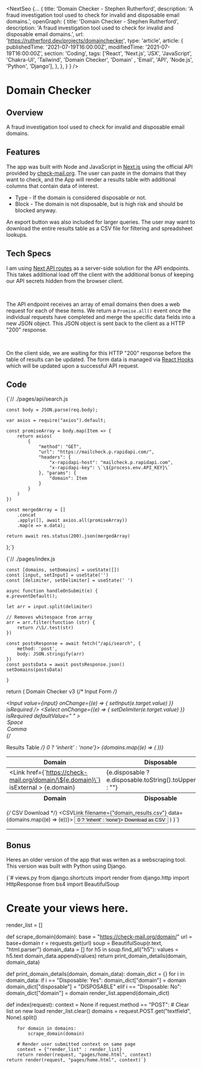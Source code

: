
<NextSeo {...
    {
        title: 'Domain Checker - Stephen Rutherford',
        description: 'A fraud investigation tool used to check for invalid and disposable email domains.',
        openGraph: {
            title: 'Domain Checker - Stephen Rutherford',
            description: 'A fraud investigation tool used to check for invalid and disposable email domains.',
            url: 'https://rutherford.dev/projects/domainchecker',
            type: 'article',
            article: {
            publishedTime: '2021-07-19T16:00:00Z',
            modifiedTime: '2021-07-19T16:00:00Z',
            section: 'Coding',
            tags: ['React', 'Next.js', 'JSX', 'JavaScript', 'Chakra-UI', 'Tailwind', 'Domain Checker', 'Domain' , 'Email', 'API', 'Node.js', 'Python', 'Django'],
            },
        },
    }
}
/>

# Domain Checker

<Promo
    source='/images/projects/domainchecker.mp4'
    githubSrc='https://github.com/stephenrutherford/dc3'
    demoSrc='https://dc3.vercel.app/'
 />

## Overview
A fraud investigation tool used to check for invalid and disposable email domains.

## Features
The app was built with Node and JavaScript in [Next.js](https://nextjs.org/) using the official API provided by [check-mail.org](https://check-mail.org/). The user can paste in the domains that they want to check, and the App will render a results table with additional columns that contain data of interest.

* Type - If the domain is considered disposable or not.
* Block - The domain is not disposable, but is high risk and should be blocked anyway.

An export button was also included for larger queries. The user may want to download the entire results table as a CSV file for filtering and spreadsheet lookups.

## Tech Specs
I am using [Next API routes](https://nextjs.org/docs/api-routes/introduction) as a server-side solution for the API endpoints. This takes additional load off the client with the additional bonus of keeping our API secrets hidden from the browser client.

<br />

The API endpoint receives an array of email domains then does a web request for each of these items. We return a `Promise.all()` event once the individual requests have completed and merge the specific data fields into a new JSON object. This JSON object is sent back to the client as a HTTP "200" response.

<br />

On the client side, we are waiting for this HTTP "200" response before the table of results can be updated. The form data is managed via [React Hooks](https://reactjs.org/docs/hooks-intro.html) which will be updated upon a successful API request.

## Code

<SyntaxHighlighter language='jsx' style={materialDark} showLineNumbers>
{`// ./pages/api/search.js
    
    const body = JSON.parse(req.body);
    
    var axios = require("axios").default;
    
    const promiseArray = body.map(Item => {
        return axios(
            {
                "method": "GET",
                "url": "https://mailcheck.p.rapidapi.com/",
                "headers": {
                    "x-rapidapi-host": "mailcheck.p.rapidapi.com",
                    "x-rapidapi-key": \`\${process.env.API_KEY}\`
                }, "params": {
                    "domain": Item
                }
            }
        )
    })
    
    const mergedArray = []
        .concat
        .apply([], await axios.all(promiseArray))
        .map(e => e.data);
    
    return await res.status(200).json(mergedArray)
    
};`}
</SyntaxHighlighter>

<SyntaxHighlighter language='jsx' style={materialDark} showLineNumbers>
{`// ./pages/index.js
    
    
    const [domains, setDomains] = useState([])
    const [input, setInput] = useState('')
    const [delimiter, setDelimiter] = useState(' ')
    
    async function handleOnSubmit(e) {
    e.preventDefault();
    
    let arr = input.split(delimiter)
    
    // Removes whitespace from array
    arr = arr.filter(function (str) {
        return /\S/.test(str)
    })
    
    const postsResponse = await fetch("/api/search", {
        method: 'post',
        body: JSON.stringify(arr)
    })
    const postsData = await postsResponse.json()
    setDomains(postsData)
    
    }
    
return (
    <Flex minW='100vw' minH='100vh' justifyContent='center'>
        <Head>
            <title>Domain Checker v3</title>
            <meta name="description" content="A tool to check for disposable and invalid domains." />
            <link rel="icon" href="/favicon.ico" />
        </Head>
        <Stack>
            <Heading>
                Domain Checker v3
            </Heading>
            {/* Input Form */}
            <Flex>
                <form onSubmit={handleOnSubmit}>
                    <Flex>
                    <Input 
                        value={input} onChange={(e) => { setInput(e.target.value) }}
                        isRequired
                    />
                    <Select 
                        onChange={(e) => { setDelimiter(e.target.value) }}
                        isRequired
                        defaultValue=" "
                    >
                        <option value=" ">Space</option>
                        <option value=",">Comma</option>
                    </Select>
                    </Flex>
                </form>
            </Flex>
            {/* Results Table */}
            <Flex
                display={domains.length > 0 ? 'inherit' : 'none'}>
            <Table>
                <Thead>
                    <Tr>
                        <Th>Domain</Th>
                        <Th>Disposable</Th>
                        <Th>Block</Th>
                    </Tr>
                </Thead>
                <Tbody>
                {domains.map((e) => (
                    <Tr key={e.domain}>
                    <Td>
                        <Link
                        href={\`https://check-mail.org/domain/\${e.domain}\`}
                        isExternal
                        >
                            {e.domain}
                        </Link>
                    </Td>
                    <Td>{e.disposable ? e.disposable.toString().toUpperCase() : ""}</Td>
                    <Td>{e.block ? e.block.toString().toUpperCase() : ""}</Td>
                    </Tr>
                ))}
                </Tbody>
                <Tfoot>
                <Tr>
                    <Th>Domain</Th>
                    <Th>Disposable</Th>
                    <Th>Block</Th>
                </Tr>
                </Tfoot>
            </Table>
            </Flex>
            {/* CSV Download */}
            <CSVLink filename={"domain_results.csv"} data={domains.map((e) => (e))}>
                <Button display={domains.length > 0 ? 'inherit' : 'none'}>
                    Download as CSV
                </Button>
            </CSVLink>
        </Stack>
    </Flex >
  )
}`}
</SyntaxHighlighter>

---

## Bonus

Heres an older version of the app that was writen as a webscraping tool. This version was built with Python using Django.

<SyntaxHighlighter language='python' style={materialDark} showLineNumbers>
{`# views.py
from django.shortcuts import render
from django.http import HttpResponse
from bs4 import BeautifulSoup
    
# Create your views here.
render_list = []
    
def scrape_domain(domain):
    base = "https://check-mail.org/domain/"
    url = base+domain
    r = requests.get(url)
    soup = BeautifulSoup(r.text, "html.parser")
    domain_data = []
    for h5 in soup.find_all("h5"):
        values = h5.text
        domain_data.append(values)
    return print_domain_details(domain, domain_data)
    
def print_domain_details(domain, domain_data):
    domain_dict = {}
    for i in domain_data:
        if i == "Disposable: Yes":
            domain_dict["domain"] = domain
            domain_dict["disposable"] = "DISPOSABLE"
        elif i == "Disposable: No":
            domain_dict["domain"] = domain
    render_list.append(domain_dict)
    
def index(request):
    context = None
    if request.method == "POST":
        # Clear list on new load
        render_list.clear()
        domains = request.POST.get("textfield", None).split()
            
        for domain in domains:
            scrape_domain(domain)
            
        # Render user submitted context on same page
        context = {"render_list" : render_list}
        return render(request, "pages/home.html", context)
    return render(request, "pages/home.html", context)`}
</SyntaxHighlighter>